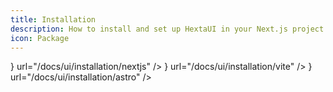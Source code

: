 ```yaml
---
title: Installation
description: How to install and set up HextaUI in your Next.js project.
icon: Package
---
```




<div className="grid grid-cols-1 md:grid-cols-2 lg:grid-cols-3 gap-4">
    <DocsInstallationCard 
        title="Next.js"
        logo={<RiNextjsFill size={50} />}
        url="/docs/ui/installation/nextjs"
    />
    <DocsInstallationCard 
        title="Vite"
        logo={<SiVite size={50} />}
        url="/docs/ui/installation/vite"
    />
    <DocsInstallationCard 
        title="Astro"
        logo={<SiAstro size={50} />}
        url="/docs/ui/installation/astro"
    />
</div>